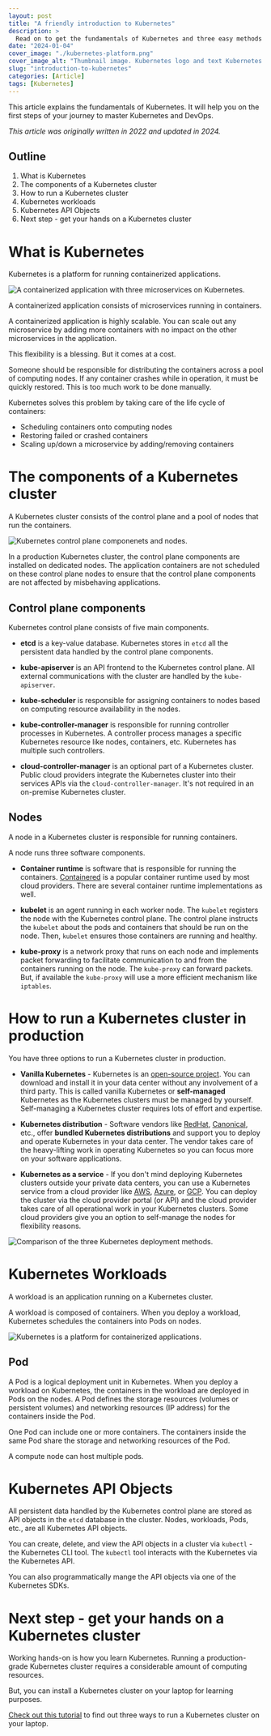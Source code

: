 ```yaml
---
layout: post
title: "A friendly introduction to Kubernetes"
description: > 
  Read on to get the fundamentals of Kubernetes and three easy methods to run a Kubernetes cluster on your laptop for learning.
date: "2024-01-04"
cover_image: "./kubernetes-platform.png"
cover_image_alt: "Thumbnail image. Kubernetes logo and text Kubernetes for absolute beginners."
slug: "introduction-to-kubernetes"
categories: [Article]
tags: [Kubernetes]
---
```


<div class="header-highlight">
  This article explains the fundamentals of Kubernetes. It will help you on the first steps of your journey to master Kubernetes and DevOps.
</div>

*This article was originally written in 2022 and updated in 2024.* 

## Outline

1. What is Kubernetes
2. The components of a Kubernetes cluster
3. How to run a Kubernetes cluster
4. Kubernetes workloads
5. Kubernetes API Objects
6. Next step - get your hands on a Kubernetes cluster

# What is Kubernetes

Kubernetes is a platform for running containerized applications.

![A containerized application with three microservices on Kubernetes.](./kubernetes-platform.png)

A containerized application consists of microservices running in containers.

A containerized application is highly scalable.
You can scale out any microservice by adding more containers with no impact on the other microservices in the application.

This flexibility is a blessing. But it comes at a cost.

Someone should be responsible for distributing the containers across a pool of computing nodes. If any container crashes while in operation, it must be quickly restored. This is too much work to be done manually.

Kubernetes solves this problem by taking care of the life cycle of containers:

* Scheduling containers onto computing nodes
* Restoring failed or crashed containers
* Scaling up/down a microservice by adding/removing containers


# The components of a Kubernetes cluster 

A Kubernetes cluster consists of the control plane and a pool of nodes that run the containers.

![Kubernetes control plane componenets and nodes.](./kubernetes-cluster-architecture.png)


In a production Kubernetes cluster, the control plane components are installed on dedicated nodes. The application containers are not scheduled on these control plane nodes to ensure that the control plane components are not affected by misbehaving applications.

## Control plane components

Kubernetes control plane consists of five main components.

* **etcd** is a key-value database. Kubernetes stores in `etcd` all the persistent data handled by the control plane components.

* **kube-apiserver** is an API frontend to the Kubernetes control plane. All external communications with the cluster are handled by the `kube-apiserver`.

* **kube-scheduler** is responsible for assigning containers to nodes based on computing resource availability in the nodes. 

* **kube-controller-manager** is responsible for running controller processes in Kubernetes. A controller process manages a specific Kubernetes resource like nodes, containers, etc. Kubernetes has multiple such controllers.

* **cloud-controller-manager** is an optional part of a Kubernetes cluster. Public cloud providers integrate the Kubernetes cluster into their services APIs via the `cloud-controller-manager`. It's not required in an on-premise Kubernetes cluster.


## Nodes

A node in a Kubernetes cluster is responsible for running containers.

A node runs three software components.

* **Container runtime** is software that is responsible for running the containers. [Containered](https://containerd.io/) is a popular container runtime used by most cloud providers. There are several container runtime implementations as well.

* **kubelet** is an agent running in each worker node. The `kubelet` registers the node with the Kubernetes control plane. The control plane instructs the `kubelet` about the pods and containers that should be run on the node. Then, `kubelet` ensures those containers are running and healthy.

* **kube-proxy** is a network proxy that runs on each node and implements packet forwarding to facilitate communication to and from the containers running on the node. The `kube-proxy` can forward packets. But, if available the `kube-proxy` will use a more efficient mechanism like `iptables`.

# How to run a Kubernetes cluster in production

You have three options to run a Kubernetes cluster in production.

* **Vanilla Kubernetes** - Kubernetes is an [open-source project](https://kubernetes.io/). You can download and install it in your data center without any involvement of a third party. This is called vanilla Kubernetes or **self-managed** Kubernetes as the Kubernetes clusters must be managed by yourself. Self-managing a Kubernetes cluster requires lots of effort and expertise.

* **Kubernetes distribution** - Software vendors like [RedHat](https://www.redhat.com/en/technologies/cloud-computing/openshift), [Canonical](https://ubuntu.com/kubernetes), etc., offer **bundled Kubernetes distributions** and support you to deploy and operate Kubernetes in your data center. The vendor takes care of the heavy-lifting work in operating Kubernetes so you can focus more on your software applications.

* **Kubernetes as a service** - If you don't mind deploying Kubernetes clusters outside your private data centers, you can use a Kubernetes service from a cloud provider like [AWS](https://aws.amazon.com/eks/), [Azure](https://azure.microsoft.com/en-us/products/kubernetes-service), or [GCP](https://cloud.google.com/kubernetes-engine?hl=en). You can deploy the cluster via the cloud provider portal (or API) and the cloud provider takes care of all operational work in your Kubernetes clusters. Some cloud providers give you an option to self-manage the nodes for flexibility reasons.

![Comparison of the three Kubernetes deployment methods.](./kubernetes-installation-comparison.png)


# Kubernetes Workloads

A workload is an application running on a Kubernetes cluster.

A workload is composed of containers. When you deploy a workload, Kubernetes schedules the containers into Pods on nodes.

![Kubernetes is a platform for containerized applications.](./kubernetes-node.png)


## Pod

A Pod is a logical deployment unit in Kubernetes. When you deploy a workload on Kubernetes, the containers in the workload are deployed in Pods on the nodes. A Pod defines the storage resources (volumes or persistent volumes) and networking resources (IP address) for the containers inside the Pod.

One Pod can include one or more containers. The containers inside the same Pod share the storage and networking resources of the Pod.

A compute node can host multiple pods.



# Kubernetes API Objects

All persistent data handled by the Kubernetes control plane are stored as API objects in the `etcd` database in the cluster. Nodes, workloads, Pods, etc., are all Kubernetes API objects.

You can create, delete, and view the API objects in a cluster via `kubectl` - the Kubernetes CLI tool. The `kubectl` tool interacts with the Kubernetes via the Kubernetes API. 

You can also programmatically mange the API objects via one of the Kubernetes SDKs.


# Next step - get your hands on a Kubernetes cluster

Working hands-on is how you learn Kubernetes. Running a production-grade Kubernetes cluster requires a considerable amount of computing resources.

But, you can install a Kubernetes cluster on your laptop for learning purposes.

[Check out this tutorial](/blog/three-kubernetes-test-labs-on-your-laptop/) to find out three ways to run a Kubernetes cluster on your laptop.

